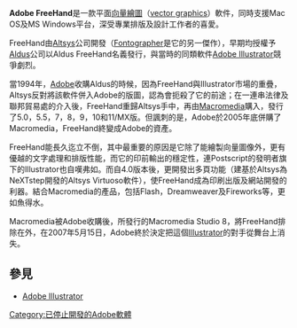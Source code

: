 {{Unreferenced|time=2020-02-12T02:38:36+00:00}}
{{Infobox Software
|name = Adobe FreeHand
|logo =
|screenshot = [[File:Freehand_mx_screen.gif|300px]]
|caption = Adobe FreeHand MX界面截图
|developer = [[Adobe|Adobe]]
|latest_release_version = MX (11.0.2)
|latest_release_date =
|operating_system = [[Mac_OS_X|Mac OS X]], [[Microsoft_Windows|Microsoft Windows]]
|genre = [[Vector_Graphics|Vector Graphics]], [[DTP|DTP]]
|license = commercial
}}

'''Adobe FreeHand'''是一款平面[[向量繪圖|向量繪圖]]（[[vector_graphics|vector graphics]]）軟件，同時支援Mac OS及MS Windows平台，深受專業排版及設計工作者的喜愛。

FreeHand由[[Altsys|Altsys]]公司開發（[[Fontographer|Fontographer]]是它的另一傑作），早期均授權予[[Aldus|Aldus]]公司以Aldus FreeHand名義發行，與當時的同類軟件[[Adobe_Illustrator|Adobe Illustrator]]競爭劇烈。

當1994年，[[Adobe|Adobe]]收購Aldus的時候，因為FreeHand與Illustrator市場的重疊，Altsys反對將該軟件併入Adobe的版圖，認為會扼殺了它的前途；在一連串法律及聯邦貿易處的介入後，FreeHand重歸Altsys手中，再由[[Macromedia|Macromedia]]購入，發行了5.0，5.5，7，8，9，10和11/MX版。但諷刺的是，Adobe於2005年底併購了Macromedia，FreeHand終變成Adobe的資產。

FreeHand能長久迄立不倒，其中最重要的原因是它除了能繪製向量圖像外，更有優越的文字處理和排版性能，而它的印前輸出的穩定性，連Postscript的發明者旗下的Illustrator也自嘆弗如。而自4.0版本後，更開發出多頁功能（建基於Altsys為NeXTstep開發的Altsys Virtuoso軟件），使FreeHand成為印刷出版及網站開發的利器。結合Macromedia的產品，包括Flash，Dreamweaver及Fireworks等，更如魚得水。

Macromedia被Adobe收購後，所發行的Macromedia Studio 8，將FreeHand排除在外，在2007年5月15日，Adobe終於決定把這個[[Illustrator|Illustrator]]的對手從舞台上消失。

== 參見 ==
* [[Adobe_Illustrator|Adobe Illustrator]]



{{矢量图编辑器}}


[[Category:已停止開發的Adobe軟體|Category:已停止開發的Adobe軟體]]